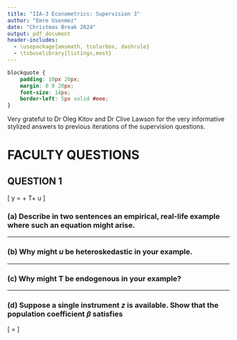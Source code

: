 ```yaml
---
title: "IIA-3 Econometrics: Supervision 3"
author: "Emre Usenmez"
date: "Christmas Break 2024"
output: pdf_document
header-includes: 
  - \usepackage{amsmath, tcolorbox, dashrule}
  - \tcbuselibrary{listings,most}
---
```


<!-- This comment will not be displayed in the output. Below change to CSS style is to ensure the blocktexts are in the same form size as the rest of the text.-->

```css
blockquote {
    padding: 10px 20px;
    margin: 0 0 20px;
    font-size: 14px;
    border-left: 5px solid #eee;
}
```


\small Very grateful to Dr Oleg Kitov and Dr Clive Lawson for the very informative stylized answers to previous iterations of the supervision questions.
\normalsize


# FACULTY QUESTIONS

\bigskip\bigskip
 

## QUESTION 1

\textbf{Consider the following bivariate linear regression}
\[
y = \alpha + T\beta + u
\]
\textbf{where $T$ is a binary treatment regressor, $\alpha$ and $\beta$ are unknown parameters, and $u$ is an error term.}


\bigskip

### (a) Describe in two sentences an empirical, real-life example where such an equation might arise.

\begin{description}
\item[Answer:] 

We can think of $T$ as "graduated from university" and $y$ as "annual earning after 10 years of graduation."

\end{description}

\bigskip\bigskip
***
\bigskip\bigskip

### (b) Why might $u$ be heteroskedastic in your example.

\begin{description}
\item[Answer:] 

The variance of earnings will likely to be smaller across people who did not graduate from a university compared to those who did it. This may be because those who did not go to university are less likely to be in the professions such as lawyers or doctors, and more likely to be in lower-paying jobs, or unemployed, or out of labor force.

\end{description}


\bigskip\bigskip
***
\bigskip\bigskip

### (c) Why might T be endogenous in your example?

\begin{description}
\item[Answer:] 

Broadly, variables that are correlated with the error term are called \textit{endogeneous variables}, and those that are uncorrelated with the error term are called \textit{exogeneous variables}.\footnote{See Chapter 12: Instrumental Variables Regression p.428 in Stock J H, and Watson M W (2020) Introduction to Econometrics, $4^{th}$ Global Ed, Pearson; and Section 8.5: Instrumental Variables in Dougherty C (2016) Introduction to Econometrics $5^{th}$ ed, OUP}

Thus the question is asking us to consider some of the reasons as to why $T$ might be correlated with the error term. There are certainly nonnegligible number of high earners who either never went to a university or dropped out. There may be omitted variable or even simultaneity is possible.

Let's consider what the implications of of endogeneity are for the OLS estimator of $\beta$.

Variable $T$ would be endogenous if $\mathbb{E}(u|T) \neq 0$. Endogeneity would imply that $Cov(T,u)\neq 0$. 

We can first look at whether it is biased. For that, we need to use the law of iterated expectations whereby
\[
\mathbb{E}(\hat{\beta}_{OLS}) = \mathbb{E}\Big[\mathbb{E}(\hat{\beta}_{OLS}\ |\ T_1,\dots,T_n)\Big]
\]
The OLS estimator of $\beta$ would be:
\allowdisplaybreaks
\begin{align*}
\mathbb{E}(\hat{\beta}_{OLS} | T_1,\dots,T_n) 
  &= \mathbb{E}\Bigg( \frac{\widehat{Cov}(T_i,Y_i)}{\widehat{Var}(T_i)} \ \Bigg{|}\ T_1,\dots,T_n \Bigg) = \mathbb{E} \Big( \frac{\hat{\sigma}_{TY}}{\hat{\sigma}_{TT}} \ \bigg{|}\ T_1,\dots,T_n \Big) \\[4pt]
  &= \mathbb{E}\left( \frac{\displaystyle\sum_{i=1}^n(T_i-\bar{T})(Y_i-\bar{Y})}{\displaystyle\sum_{i=1}^n(T-\bar{T})^2}\ \Bigg{|}\  T_1,\dots,T_n \right) \\[4pt]
  &= \mathbb{E}\left( \frac{\displaystyle\sum_{i=1}^n(T_i-\bar{T})\big((\alpha + \beta T_i + u_i) - (\alpha + \beta \bar{T} + \bar{u})\big)}{\displaystyle\sum_{i=1}^n(T-\bar{T})^2} \ \Bigg{|}\ T_1,\dots,T_n \right)\\[4pt]
  &= \mathbb{E}\left( \frac{\displaystyle\sum_{i=1}^n(T_i-\bar{T})\big(\beta(T_i-\bar{T}) + u_i - \bar{u}\big)}{\displaystyle\sum_{i=1}^n(T-\bar{T})^2}  \ \Bigg{|}\ T_1,\dots,T_n \right) \\[4pt]
  &= \mathbb{E}\left( \frac{\displaystyle\sum_{i=1}^n \beta(T_i-\bar{T})^2 + \displaystyle\sum_{i=1}^n(T_i-\bar{T})(u_i - \bar{u})}{\displaystyle\sum_{i=1}^n(T-\bar{T})^2} \ \Bigg{|}\ T_1,\dots,T_n \right) \\[4pt]
  &= \mathbb{E}\left( \beta + \frac{\displaystyle\sum_{i=1}^n(T_i-\bar{T})(u_i-\bar{u})}{\displaystyle\sum_{i=1}^n(T_i-\bar{T})^2} \ \Bigg{|}\ T_1,\dots,T_n \right) \\[4pt]
  &= \mathbb{E}\left( \beta + \frac{\displaystyle\sum_{i=1}^n(T_i-\bar{T})u_i - \bar{u}\displaystyle\sum_{i=1}^n(T_i-\bar{T})}{\displaystyle\sum_{i=1}^n(T_i-\bar{T})^2} \ \Bigg{|}\ T_1,\dots,T_n \right) \\[4pt]
  &= \mathbb{E}\left(\beta + \frac{\displaystyle\sum_{i=1}^n(T_i-\bar{T})u_i - \bar{u}\left(\sum_{i=1}^nT_i-n\bar{T}\right)}{\displaystyle\sum_{i=1}^n(T_i-\bar{T})^2} \ \Bigg{|}\ T_1,\dots,T_n \right) \\[4pt]
  &= \mathbb{E}\left( \beta + \frac{\displaystyle\sum_{i=1}^n(T_i-\bar{T})u_i - \bar{u}\left(n\bar{T}-n\bar{T})\right)}{\displaystyle\sum_{i=1}^n(T_i-\bar{T})^2} \ \Bigg{|}\ T_1,\dots,T_n \right) \\[4pt]
  &= \mathbb{E}\left( \beta + \frac{\displaystyle\sum_{i=1}^n(T_i-\bar{T})u_i}{\displaystyle\sum_{i=1}^n(T_i-\bar{T})^2} \ \Bigg{|}\ T_1,\dots,T_n \right) \\[4pt]
  &= \beta + \frac{\displaystyle\sum_{i=1}^n(T_i-\bar{T})\ \mathbb{E}(u_i \ |\ T_1,\dots,T_n)}{\mathbb{E}\left( \displaystyle\sum_{i=1}^n(T_i-\bar{T})^2 \ \Big{|}\ T_1,\dots,T_n \right)} \\[4pt]
\end{align*}
Notice that since $\mathbb{E}(u|T) \neq 0$, the numerator of this last expression is also nonzero. That is, $\sum_{i=1}^n(T_i-\bar{T})\ \mathbb{E}(u_i \ |\ T_1,\dots,T_n) \neq 0$. Therefore the expectation of this expectation is also not equal to $\beta$:
\[
\mathbb{E}(\hat{\beta}_{OLS}) = \mathbb{E}\Big[\mathbb{E}(\hat{\beta}_{OLS}\ |\ T_1,\dots,T_n)\Big] = \mathbb{E}\left[ \mathbb{E}\left( \beta + \frac{\displaystyle\sum_{i=1}^n(T_i-\bar{T})u_i}{\displaystyle\sum_{i=1}^n(T_i-\bar{T})^2} \ \Bigg{|}\ T_1,\dots,T_n \right] \right) \neq \beta
\]
which means the OLS estimator is \textit{not} unbiased.

We can also check for consistency by examining the probability limit of this expression as $n$ tends towards infinity. For that, we can rewrite the OLS estimator as:
\[
\hat{\beta}_{OLS} = \beta + \frac{\displaystyle\frac{1}{n}\displaystyle\sum_{i=1}^n(T_i-\bar{T})u_i}{\displaystyle\frac{1}{n}\displaystyle\sum_{i=1}^n(T_i-\bar{T})^2} 
\]
Using the law of large numbers, we can see that as $n \to \infty$
\begin{align*}
\frac{1}{n}\sum_{i=1}^n(T_i-\bar{T})u_i &\overset{p}{\to} \mathbb{E}\big[(T_i - \bar{T})u_i\big] = Cov(T_i,u_i)\neq 0 \\
\text{and}\\
\frac{1}{n}\sum_{i=1}^n(T_i-\bar{T})^2 &\overset{p}{\to} \mathbb{E}\Big[(T_i-\bar{T})^2\Big] = Var(T_i) = \sigma^2_T < \infty
\end{align*}
Note that $Var(T_i) = \sigma^2_T < \infty$ is an additional assumption.

Since $Cov(T_i,u_i)\neq 0$, the OLS estimator as $n \to \infty$ (using Slutsky's theorem):
\[
\hat{\beta}_{OLS} \overset{p}{\to}\beta+\frac{Cov(T_i,u_i)}{Var(T_i)}\neq \beta
\]
which means the OLS estimator is not only biased but also inconsistent for $\beta$.
\end{description}

\bigskip\bigskip
***
\bigskip\bigskip

### (d) Suppose a single instrument $z$ is available. Show that the population coefficient $\beta$ satisfies
\[
\beta = \frac{Cov(z,y)}{Cov(z,T)}
\]
\textbf{where $Cov(z,y)$ and $Cov(z,T)$ denote, respectively, the population covariance between $z$ and $y$, and $z$ and $T$. How can you use this information to obtain a consistent estimate of $\beta$?}
\begin{description}
\item[Answer:]
Instrument $z$ needs to satisfy the following conditions:
\begin{itemize}
\item \textit{Instrument relevance}: $z$ must have non-trivial explanatory power for $T$, namely $Cov(z,T)\neq 0$.
\item \textit{Instrument exogeneity}: $z$ must affect $Y$ only through its influence on $T$ and not in any other way. That is, $z$ must be exogenous with respect to $u$ in regression $y = \alpha + \beta T + u$. Formally, $\mathbb{E}(u|z)=0$. This is why it is said "z is exogenous in $y = \alpha + \beta T + u$. Exogeneity of instrument $z$ implies that $Cov(z, u)=0$.
\end{itemize}

In the context of omitted variables, instrument exogeneity means that $z$ should be uncorrelated with the omitted variables, i.e. $Cov(z,u)=0$, and $z$ should be related, positively or negatively, to the endogeneous explanatory variable $T$, i.e. $Cov(z,T)\neq 0$.\footnote{see Section 15-1: Omitted Variables in a Simple Regression Model in Wooldridge J M (2021) Introductory Econometrics: A Modern Approach, $7^{th}$ ed, Cengage}

The underlying reasoning is that if an instrument is relevant, then variation in that instrument $z$ is related to variation in $T$, and if it is also exogeneous, then that part of the variation of $T$ captured by $z$ is exogeneous. Therefore, an instrument that is relevant and exogeneous can capture movements in $T$ that are exogeneous. This exogeneous variation can in turn be used to estimate the population coefficient $\beta$.\footnote{see Section 12.1: The IV Estimator with a Single Regressor and a Single Instrument in Stock and Watson (2020, $4^{th}$ ed.).}  
\end{description}
